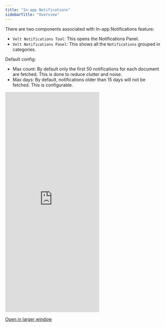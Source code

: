 ```yaml
---
title: "In-app Notifications"
sidebarTitle: "Overview"
---
```


There are two components associated with In-app Notifications feature:
- `Velt Notifications Tool`: This opens the Notifications Panel.
- `Velt Notifications Panel`: This shows all the `Notifications` grouped in categories.

Default config:
- Max count: By default only the first 50 notifications for each document are fetched. This is done to reduce clutter and noise.
- Max days: By default, notifications older than 15 days will not be fetched. This is configurable.

<Frame>
<iframe
      src="https://landing-page-demo-velt.vercel.app/?feature=notifications"
      allow="camera; microphone"
      scrolling="no"
      frameBorder="0"
      className="w-full"
      height="700px"
    ></iframe>
</Frame>

[Open in larger window](https://landing-page-demo-velt.vercel.app/?feature=notifications)
